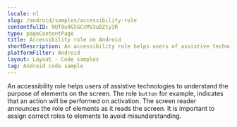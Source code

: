```yaml
---
locale: nl
slug: /android/samples/accessibility-role
contentfulID: 9UT9u9G5GCcMV3uDZty3R
type: pageContentPage
title: Accessibility role on Android
shortDescription: An accessibility role helps users of assistive technologies to understand the purpose of elements on the screen.
platformFilter: Android
layout: Layout - Code samples
tag: Android code sample
---
```


An accessibility role helps users of assistive technologies to understand the purpose of elements on the screen. The role `button` for example, indicates that an action will be performed on activation. The screen reader announces the role of elements as it reads the screen. It is important to assign correct roles to elements to avoid misunderstanding.

<CodeSample id="accessibility-role" locale="nl" platform="android"/>